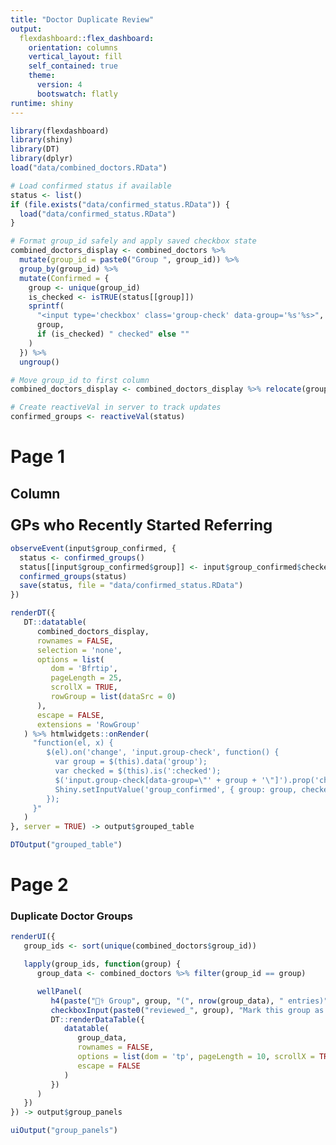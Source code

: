 ```yaml
---
title: "Doctor Duplicate Review"
output: 
  flexdashboard::flex_dashboard:
    orientation: columns
    vertical_layout: fill
    self_contained: true
    theme: 
      version: 4
      bootswatch: flatly
runtime: shiny
---
```


```r
library(flexdashboard)
library(shiny)
library(DT)
library(dplyr)
load("data/combined_doctors.RData")

# Load confirmed status if available
status <- list()
if (file.exists("data/confirmed_status.RData")) {
  load("data/confirmed_status.RData")
}

# Format group_id safely and apply saved checkbox state
combined_doctors_display <- combined_doctors %>%
  mutate(group_id = paste0("Group ", group_id)) %>%
  group_by(group_id) %>%
  mutate(Confirmed = {
    group <- unique(group_id)
    is_checked <- isTRUE(status[[group]])
    sprintf(
      "<input type='checkbox' class='group-check' data-group='%s'%s>",
      group,
      if (is_checked) " checked" else ""
    )
  }) %>%
  ungroup()

# Move group_id to first column
combined_doctors_display <- combined_doctors_display %>% relocate(group_id, .before = 1)

# Create reactiveVal in server to track updates
confirmed_groups <- reactiveVal(status)
```

# Page 1

Column {data-width=100%}
-----------------------------------------------------------------------

### <span style="font-size: 1.5rem;">GPs who Recently Started Referring</span>

```r
observeEvent(input$group_confirmed, {
  status <- confirmed_groups()
  status[[input$group_confirmed$group]] <- input$group_confirmed$checked
  confirmed_groups(status)
  save(status, file = "data/confirmed_status.RData")
})

renderDT({
   DT::datatable(
      combined_doctors_display,
      rownames = FALSE,
      selection = 'none',
      options = list(
         dom = 'Bfrtip',
         pageLength = 25,
         scrollX = TRUE,
         rowGroup = list(dataSrc = 0)
      ),
      escape = FALSE,
      extensions = 'RowGroup'
   ) %>% htmlwidgets::onRender(
     "function(el, x) {
        $(el).on('change', 'input.group-check', function() {
          var group = $(this).data('group');
          var checked = $(this).is(':checked');
          $('input.group-check[data-group=\"' + group + '\"]').prop('checked', checked);
          Shiny.setInputValue('group_confirmed', { group: group, checked: checked }, { priority: 'event' });
        });
     }"
   )
}, server = TRUE) -> output$grouped_table

DTOutput("grouped_table")
```




# Page 2

### Duplicate Doctor Groups

```r
renderUI({
   group_ids <- sort(unique(combined_doctors$group_id))

   lapply(group_ids, function(group) {
      group_data <- combined_doctors %>% filter(group_id == group)

      wellPanel(
         h4(paste("👨‍⚕️ Group", group, "(", nrow(group_data), " entries)")),
         checkboxInput(paste0("reviewed_", group), "Mark this group as reviewed", value = FALSE),
         DT::renderDataTable({
            datatable(
               group_data,
               rownames = FALSE,
               options = list(dom = 'tp', pageLength = 10, scrollX = TRUE),
               escape = FALSE
            )
         })
      )
   })
}) -> output$group_panels

uiOutput("group_panels")
```

